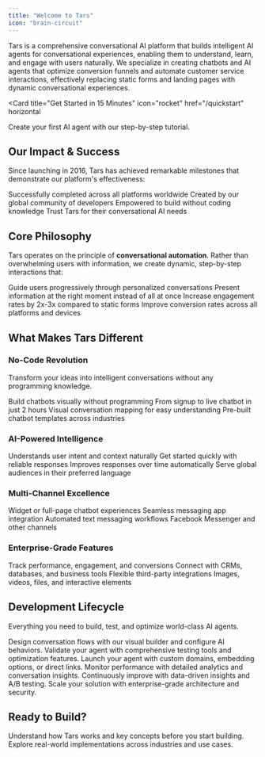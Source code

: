 ```yaml
---
title: "Welcome to Tars"
icon: "brain-circuit"
---
```


Tars is a comprehensive conversational AI platform that builds intelligent AI agents for conversational experiences, enabling them to understand, learn, and engage with users naturally. We specialize in creating chatbots and AI agents that optimize conversion funnels and automate customer service interactions, effectively replacing static forms and landing pages with dynamic conversational experiences.

<Card
  title="Get Started in 15 Minutes"
  icon="rocket"
  href="/quickstart"
  horizontal
>
  Create your first AI agent with our step-by-step tutorial.
</Card>

## Our Impact & Success

Since launching in 2016, Tars has achieved remarkable milestones that demonstrate our platform's effectiveness:

<Columns cols={2}>
  <Card
    title="12+ Million Conversations"
    icon="message-circle"
  >
    Successfully completed across all platforms worldwide
  </Card>
  <Card
    title="16,000+ Chatbots Built"
    icon="bot-message-square"
  >
    Created by our global community of developers
  </Card>
  <Card
    title="9,000+ Bot Creators"
    icon="users"
  >
    Empowered to build without coding knowledge
  </Card>
  <Card
    title="500+ Global Brands"
    icon="building"
  >
    Trust Tars for their conversational AI needs
  </Card>
</Columns>

## Core Philosophy

Tars operates on the principle of **conversational automation**. Rather than overwhelming users with information, we create dynamic, step-by-step interactions that:

<Columns cols={2}>
  <Card
    title="Progressive Guidance"
    icon="route"
  >
    Guide users progressively through personalized conversations
  </Card>
  <Card
    title="Right-Time Information"
    icon="clock"
  >
    Present information at the right moment instead of all at once
  </Card>
  <Card
    title="Higher Engagement"
    icon="sparkles"
  >
    Increase engagement rates by 2x-3x compared to static forms
  </Card>
  <Card
    title="Better Conversions"
    icon="target"
  >
    Improve conversion rates across all platforms and devices
  </Card>
</Columns>

## What Makes Tars Different

### <Icon icon="mouse-pointer-click" /> No-Code Revolution

Transform your ideas into intelligent conversations without any programming knowledge.

<Columns cols={2}>
  <Card
    title="Drag-and-Drop Interface"
    icon="mouse-pointer-click"
  >
    Build chatbots visually without programming
  </Card>
  <Card
    title="2-Hour Deployment"
    icon="timer"
  >
    From signup to live chatbot in just 2 hours
  </Card>
  <Card
    title="Flowchart Design"
    icon="workflow"
  >
    Visual conversation mapping for easy understanding
  </Card>
  <Card
    title="950+ Templates"
    icon="library"
  >
    Pre-built chatbot templates across industries
  </Card>
</Columns>

### <Icon icon="brain" /> AI-Powered Intelligence

<Columns cols={2}>
  <Card
    title="Natural Language Processing"
    icon="message-square"
  >
    Understands user intent and context naturally
  </Card>
  <Card
    title="Minimal Training Data"
    icon="zap"
  >
    Get started quickly with reliable responses
  </Card>
  <Card
    title="Machine Learning"
    icon="brain"
  >
    Improves responses over time automatically
  </Card>
  <Card
    title="Multilingual Support"
    icon="languages"
  >
    Serve global audiences in their preferred language
  </Card>
</Columns>

### <Icon icon="smartphone" /> Multi-Channel Excellence

<Columns cols={2}>
  <Card
    title="Website Deployment"
    icon="globe"
  >
    Widget or full-page chatbot experiences
  </Card>
  <Card
    title="WhatsApp Business API"
    icon="message-square-dot"
    href="/whatsapp-platform/whatsapp-fundamentals/whatsapp-vs-web"
  >
    Seamless messaging app integration
  </Card>
  <Card
    title="SMS Campaigns"
    icon="phone"
  >
    Automated text messaging workflows
  </Card>
  <Card
    title="Social Media Platforms"
    icon="airplay"
  >
    Facebook Messenger and other channels
  </Card>
</Columns>

### <Icon icon="building" /> Enterprise-Grade Features

<Columns cols={2}>
  <Card
    title="Advanced Analytics"
    icon="chart-network"
    href="/analyze/analytics-fundamentals/analytics-importance"
  >
    Track performance, engagement, and conversions
  </Card>
  <Card
    title="1000+ Integrations"
    icon="plug"
    href="/tools-integration/tools-fundamentals/what-are-tools"
  >
    Connect with CRMs, databases, and business tools
  </Card>
  <Card
    title="API-First Architecture"
    icon="code"
  >
    Flexible third-party integrations
  </Card>
  <Card
    title="Rich Media Support"
    icon="image"
  >
    Images, videos, files, and interactive elements
  </Card>
</Columns>

## Development Lifecycle

Everything you need to build, test, and optimize world-class AI agents.

<Columns cols={3}>
  <Card
    title="Make"
    icon="hammer"
    href="/make/builder-interface/canvas-overview"
  >
    Design conversation flows with our visual builder and configure AI behaviors.
  </Card>
  <Card
    title="Test"
    icon="flask"
    href="/test/testing-fundamentals/testing-importance"
  >
    Validate your agent with comprehensive testing tools and optimization features.
  </Card>
  <Card
    title="Deploy"
    icon="cloud"
    href="/deploy/deployment-fundamentals/deployment-overview"
  >
    Launch your agent with custom domains, embedding options, or direct links.
  </Card>
  <Card
    title="Analyze"
    icon="brain"
    href="/analyze/analytics-fundamentals/analytics-importance"
  >
    Monitor performance with detailed analytics and conversation insights.
  </Card>
  <Card
    title="Iterate"
    icon="repeat"
    href="/iterate/improvement-fundamentals/iteration-importance"
  >
    Continuously improve with data-driven insights and A/B testing.
  </Card>
  <Card
    title="Scale"
    icon="chart-line"
    href="/ai-technology/understanding-llms"
  >
    Scale your solution with enterprise-grade architecture and security.
  </Card>
</Columns>

## Ready to Build?

<Columns cols={2}>
  <Card
    title="Platform Fundamentals"
    icon="building-2"
    href="/platform-fundamentals/how-tars-works"
  >
    Understand how Tars works and key concepts before you start building.
  </Card>
  <Card
    title="Use Case Examples"
    icon="lightbulb"
    href="/use-case-examples/customer-support/helpdesk-automation"
  >
    Explore real-world implementations across industries and use cases.
  </Card>
</Columns>
